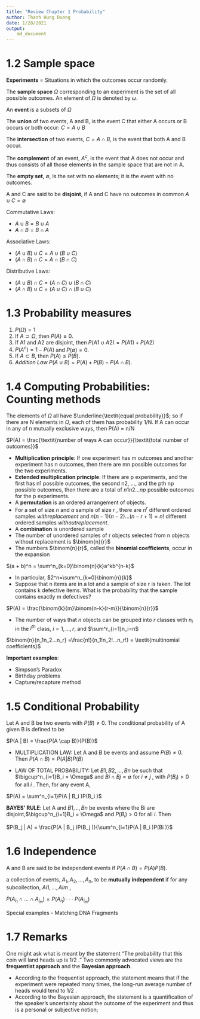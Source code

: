 ```yaml
---
title: "Review Chapter 1 Probability"
author: Thanh Hung Duong
date: 1/28/2021
output:
    md_document
---
```


# 1.2 Sample space

**Experiments** = Situations in which the outcomes occur randomly.

The **sample space** $\Omega$ corresponding to an experiment is the set of all possible outcomes. An element of $\Omega$ is denoted by $\omega$.

An **event** is a subsets of $\Omega$

The **union** of two events, A and B, is the event C that either A occurs or B occurs or both occur: $C = A \cup B$

The **intersection** of two events, $C = A \cap B$, is the event that both A and B occur.

The **complement** of an event, $A^c$, is the event that A does not occur and thus consists of all those elements in the sample space that are not in A.

The **empty set**, $\emptyset$, is the set with no elements; it is the event with no outcomes.

A and C are said to be **disjoint**, if A and C have no outcomes in common $A \cup C = \emptyset$

Commutative Laws:

- $A \cup B = B \cup A$
- $A \cap B = B \cap A$

Associative Laws:

- $(A \cup B) \cup C = A \cup (B \cup C)$
- $(A \cap B) \cap C = A \cap (B \cap C)$

Distributive Laws:

- $(A \cup B) \cap C = (A \cap C) \cup (B \cap C)$
- $(A \cap B) \cup C = (A \cup C) \cap (B \cup C)$

# 1.3 Probability measures

1. $P(\Omega)=1$
2. If $A \supset \Omega$, then $P(A) \ge 0$.
3. If A1 and A2 are disjoint, then $P(A1 \cup A2) = P(A1) + P(A2)$
4. $P(A^c) = 1− P(A)$ and $P(\emptyset) = 0$.
5. If $A \subset B$, then $P(A) \le P(B)$.
6. *Addition Law* $P(A \cup B) = P(A)+ P(B)− P(A \cap B)$.

# 1.4 Computing Probabilities: Counting methods

The elements of $\Omega$ all have $\underline{\textit{equal probability}}$; so if there are N elements in $\Omega$, each of them has probability 1/N. If A can occur in any of n mutually exclusive ways, then P(A) = n/N

$P(A) = \frac{\textit{number of ways A can occur}}{\textit{total number of outcomes}}$

- **Multiplication principle**: If one experiment has m outcomes and another experiment has n outcomes, then there are mn possible outcomes for the two experiments.
- **Extended multiplication principle**: If there are p experiments, and the first has n1 possible outcomes, the second
n2, ..., and the pth np possible outcomes, then there are a total of $n1n2...np$ possible outcomes for the p experiments.
- A **permutation** is an ordered arrangement of objects.
- For a set of size $n$ and $a$ sample of size $r$ , there are $n^r$ different ordered samples $with replacement$ and $n(n − 1)(n − 2)...(n − r + 1)=n!$ different ordered samples $without replacement$.
- A **combination** is unordered sample
- The number of unordered samples of r objects selected from n objects without replacement is $\binom{n}{r}$
- The numbers $\binom{n}{r}$, called the **binomial coefficients**, occur in the expansion

$(a + b)^n = \sum^n_{k=0}\binom{n}{k}a^kb^{n-k}$

- In particular, $2^n=\sum^n_{k=0}\binom{n}{k}$
- Suppose that n items are in a lot and a sample of size r is taken. The lot contains k defective items. What is the probability that the sample contains exactly m defectives?

$P(A) = \frac{\binom{k}{m}\binom{n-k}{r-m}}{\binom{n}{r}}$

- The number of ways that $n$ objects can be grouped into $r$ classes with $n_i$ in the $i^{th}$ class, $i = 1,..., r$, and
$\sum^r_{i=1}n_i=n$

$\binom{n}{n_1n_2...n_r} =\frac{n!}{n_1!n_2!...n_r!} = \textit{multinomial coefficients}$

**Important examples**:

- Simpson's Paradox
- Birthday problems
- Capture/recapture method

# 1.5 Conditional Probability

Let A and B be two events with $P(B) \ne 0$. The conditional probability of A given B is defined to be

$P(A | B) = \frac{P(A \cap B)}{P(B)}$

- MULTIPLICATION LAW: Let A and B be events and assume $P(B) \ne 0$. Then $P(A \cap B) = P(A | B)P(B)$

- LAW OF TOTAL PROBABILITY: Let $B1, B2, ..., Bn$ be such that
$\bigcup^n_{i=1}B_i = \Omega$ and $Bi \cap Bj = \emptyset$ for $i \ne j$ , with $P(B_i) > 0$ for all $i$ . Then, for any event A,

$P(A) = \sum^n_{i=1}P(A | B_i )P(B_i )$

**BAYES' RULE**: Let A and $B1,.., Bn$ be events where the Bi are disjoint,$\bigcup^n_{i=1}B_i = \Omega$ and $P(B_i) > 0$ for all $i$. Then

$P(B_j | A) = \frac{P(A | B_j )P(B_j )}{\sum^n_{i=1}P(A | B_i )P(Bi )}$

# 1.6 Independence

A and B are said to be independent events if $P(A \cap B) = P(A)P(B)$.

a collection of events, $A_1, A_2,... , A_n$, to be **mutually independent** if for any subcollection, $Ai1,... , Aim$ ,

$P(A_{i_1} \cap ... \cap A_{i_m} ) = P(A_{i_1} ) · · · P(A_{i_m})$

Special examples
- Matching DNA Fragments

# 1.7 Remarks

One might ask what is meant by the statement “The probability that this coin will land heads up is 1/2 .” Two commonly advocated views are the **frequentist approach** and the **Bayesian approach**.

- According to the frequentist approach, the statement means that if the experiment were repeated many times, the long-run
average number of heads would tend to 1/2 .
- According to the Bayesian approach, the statement is a quantification of the speaker’s uncertainty about the outcome of the experiment and thus is a personal or subjective notion;